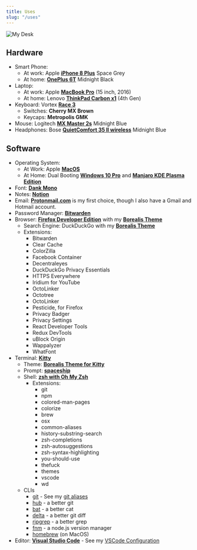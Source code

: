 ```yaml
---
title: Uses
slug: "/uses"
---
```


![My Desk](./myDesk.jpg)

## Hardware

- Smart Phone:
  - At work: Apple [**iPhone 8 Plus**](https://www.apple.com/) Space Grey
  - At home: [**OnePlus 6T**](https://www.oneplus.com/) Midnight Black
- Laptop:
  - At work: Apple [**MacBook Pro**](https://www.apple.com/) (15 inch, 2016)
  - At home: Lenovo [**ThinkPad Carbon x1**](https://www.lenovo.com/) (4th Gen)
- Keyboard: Vortex [**Race 3**](http://www.vortexgear.tw/vortex2_2.asp?kind=47&kind2=225&kind3=&kind4=1044)
  - Switches: **Cherry MX Brown**
  - Keycaps: **Metropolis GMK**
- Mouse: Logitech [**MX Master 2s**](https://www.logitech.com/) Midnight Blue
- Headphones: Bose [**QuietComfort 35 II wireless**](https://www.bose.com) Midnight Blue

## Software

- Operating System:
  - At Work: Apple [**MacOS**](https://www.apple.com/de/macos/)
  - At Home: Dual Booting [**Windows 10 Pro**](https://www.microsoft.com/de-de/windows/get-windows-10) and [**Manjaro KDE Plasma Edition**](https://manjaro.org/download/#kde-plasma)
- Font: [**Dank Mono**](https://dank.sh)
- Notes: [**Notion**](https://www.notion.so/)
- Email: [**Protonmail.com**](https://protonmail.com/) is my first choice, though I also have a Gmail and Hotmail account.
- Password Manager: [**Bitwarden**](https://bitwarden.com/)
- Browser: [**Firefox Developer Edition**](https://www.mozilla.org/de/firefox/developer/) with my [**Borealis Theme**](https://github.com/eckertalex/borealis-firefox)
  - Search Engine: DuckDuckGo with my [**Borealis Theme**](https://github.com/eckertalex/borealis-duckduckgo)
  - Extensions:
    - Bitwarden
    - Clear Cache
    - ColorZilla
    - Facebook Container
    - Decentraleyes
    - DuckDuckGo Privacy Essentials
    - HTTPS Everywhere
    - Iridium for YouTube
    - OctoLinker
    - Octotree
    - OctoLinker
    - Pesticide, for Firefox
    - Privacy Badger
    - Privacy Settings
    - React Developer Tools
    - Redux DevTools
    - uBlock Origin
    - Wappalyzer
    - WhatFont
- Terminal: [**Kitty**](https://sw.kovidgoyal.net/kitty/)
  - Theme: [**Borealis Theme for Kitty**](https://github.com/eckertalex/borealis-kitty)
  - Prompt: [**spaceship**](https://github.com/denysdovhan/spaceship-prompt)
  - Shell: [**zsh with Oh My Zsh**](https://ohmyz.sh/)
    - Extensions:
      - git
      - npm
      - colored-man-pages
      - colorize
      - brew
      - osx
      - common-aliases
      - history-substring-search
      - zsh-completions
      - zsh-autosuggestions
      - zsh-syntax-highlighting
      - you-should-use
      - thefuck
      - themes
      - vscode
      - wd
  - CLIs
    - [git](https://git-scm.com/) - See my [git aliases](./gitaliases)
    - [hub](https://github.com/github/hub) - a better git
    - [bat](https://github.com/sharkdp/bat) - a better cat
    - [delta](https://github.com/dandavison/delta) - a better git diff
    - [ripgrep](https://github.com/BurntSushi/ripgrep) - a better grep 
    - [fnm](https://github.com/Schniz/fnm) - a node.js version manager 
    - [homebrew](https://brew.sh/) (on MacOS)
- Editor: [**Visual Studio Code**](https://code.visualstudio.com/insiders/) - See my [VSCode Configuration](./vscode)
